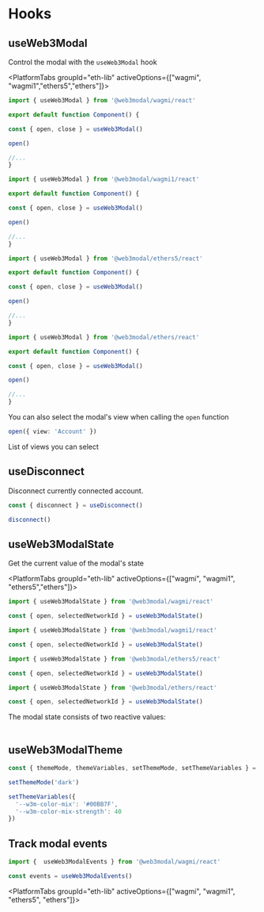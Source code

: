 

# Hooks

## useWeb3Modal

Control the modal with the `useWeb3Modal` hook

<PlatformTabs groupId="eth-lib" activeOptions={["wagmi", "wagmi1","ethers5","ethers"]}>
<PlatformTabItem value="wagmi">

```ts
import { useWeb3Modal } from '@web3modal/wagmi/react'

export default function Component() {

const { open, close } = useWeb3Modal()

open()

//...
}
```

</PlatformTabItem>
<PlatformTabItem value="wagmi1">

```ts
import { useWeb3Modal } from '@web3modal/wagmi1/react'

export default function Component() {

const { open, close } = useWeb3Modal()

open()

//...
}
```

</PlatformTabItem>
<PlatformTabItem value="ethers5">

```ts
import { useWeb3Modal } from '@web3modal/ethers5/react'

export default function Component() {

const { open, close } = useWeb3Modal()

open()

//...
}
```

</PlatformTabItem>
<PlatformTabItem value="ethers">

```ts
import { useWeb3Modal } from '@web3modal/ethers/react'

export default function Component() {

const { open, close } = useWeb3Modal()

open()

//...
}
```

</PlatformTabItem>
</PlatformTabs>

You can also select the modal's view when calling the `open` function

```ts
open({ view: 'Account' })
```

List of views you can select

<Table
  headers={['Variable', 'Description']}
  data={[
    {
      variable: { code: 'Connect' },
      description: 'Principal view of the modal - default view when disconnected'
    },
    {
      variable: { code: 'Account' },
      description: 'User profile - default view when connected'
    },
    {
      variable: { code: 'All wallets' },
      description: 'Shows the list of all available wallets'
    },
    {
      variable: { code: 'Networks' },
      description:
        'List of available networks - you can select and target a specific network before connecting'
    },
    {
      variable: { code: 'WhatIsANetwork' },
      description: '"What is a network" onboarding view'
    },
    {
      variable: { code: 'WhatIsAWallet' },
      description: '"What is a wallet" onboarding view'
    }
  ]}
/>

## useDisconnect

Disconnect currently connected account. 

```ts
const { disconnect } = useDisconnect()

disconnect()
```

## useWeb3ModalState

Get the current value of the modal's state

<PlatformTabs groupId="eth-lib" activeOptions={["wagmi", "wagmi1", "ethers5","ethers"]}>
<PlatformTabItem value="wagmi">

```ts
import { useWeb3ModalState } from '@web3modal/wagmi/react'

const { open, selectedNetworkId } = useWeb3ModalState()
```

</PlatformTabItem>
<PlatformTabItem value="wagmi1">

```ts
import { useWeb3ModalState } from '@web3modal/wagmi1/react'

const { open, selectedNetworkId } = useWeb3ModalState()
```

</PlatformTabItem>
<PlatformTabItem value="ethers5">

```ts
import { useWeb3ModalState } from '@web3modal/ethers5/react'

const { open, selectedNetworkId } = useWeb3ModalState()
```

</PlatformTabItem>
<PlatformTabItem value="ethers">

```ts
import { useWeb3ModalState } from '@web3modal/ethers/react'

const { open, selectedNetworkId } = useWeb3ModalState()
```

</PlatformTabItem>
</PlatformTabs>

The modal state consists of two reactive values:

<Table
  headers={['State', 'Description', 'Type']}
  data={[
    {
      variable: { code: 'open' },
      description: 'Open state will be true when the modal is open and false when closed.',
      type: { code: 'boolean' }
    },
    {
      variable: { code: 'selectedNetworkId' },
      description: 'The current chain id selected by the user',
      type: { code: 'number' }
    }
  ]}
/>

## useWeb3ModalTheme

```ts
const { themeMode, themeVariables, setThemeMode, setThemeVariables } = useWeb3ModalTheme()

setThemeMode('dark')

setThemeVariables({
  '--w3m-color-mix': '#00BB7F',
  '--w3m-color-mix-strength': 40
})
```

## Track modal events

```ts
import {  useWeb3ModalEvents } from '@web3modal/wagmi/react'

const events = useWeb3ModalEvents()
```

<PlatformTabs groupId="eth-lib" activeOptions={["wagmi", "wagmi1", "ethers5", "ethers"]}>
<PlatformTabItem value="wagmi">

<WagmiHooks/>

</PlatformTabItem>
<PlatformTabItem value="wagmi1">

<Wagmi1Hooks/>

</PlatformTabItem>
<PlatformTabItem value="ethers5">

<Ethers5Hooks/>

</PlatformTabItem>
<PlatformTabItem value="ethers">

<EthersHooks/>

</PlatformTabItem>
</PlatformTabs>
